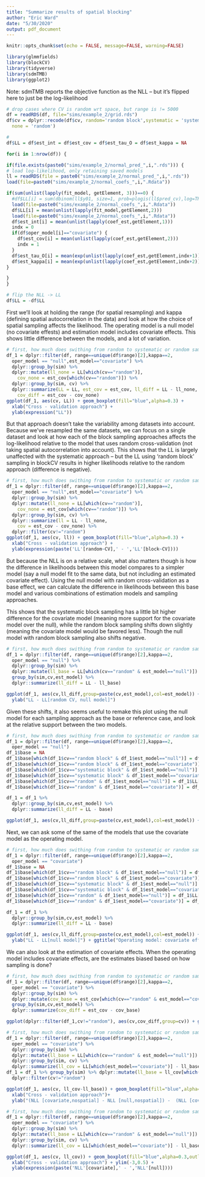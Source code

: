 ```yaml
---
title: "Summarize results of spatial blocking"
author: "Eric Ward"
date: "5/30/2020"
output: pdf_document
---
```


```r
knitr::opts_chunk$set(echo = FALSE, message=FALSE, warning=FALSE)
```

```r
library(glmmfields)
library(blockCV)
library(tidyverse)
library(sdmTMB)
library(ggplot2)
```

Note: sdmTMB reports the objective function as the NLL -- but it's flipped here to just be the log-likelihood

```r
# drop cases where CV is random wrt space, but range is != 5000
df = readRDS(df, file="sims/example_2/grid.rds")
df$cv = dplyr::recode(df$cv, random='random block',systematic = 'systematic block',
  none = 'random')

# 
df$LL = df$est_int = df$est_cov = df$est_tau_O = df$est_kappa = NA

for(i in 1:nrow(df)) {

if(file.exists(paste0("sims/example_2/normal_pred_",i,".rds"))) {
# load log-likelihood, only retaining saved models
ll = readRDS(file = paste0("sims/example_2/normal_pred_",i,".rds"))
load(file=paste0("sims/example_2/normal_coefs_",i,".Rdata"))

if(sum(unlist(lapply(fit_model, getElement, 3)))==0) {
  #df$LL[i] = sum(dbinom(ll$y01, size=1, prob=plogis(ll$pred_cv),log=TRUE))
  load(file=paste0("sims/example_2/normal_coefs_",i,".Rdata"))
  df$LL[i] = mean(unlist(lapply(fit_model,getElement,2)))
  load(file=paste0("sims/example_2/normal_coefs_",i,".Rdata"))
  df$est_int[i] = mean(unlist(lapply(coef_est,getElement,1)))
  indx = 0
  if(df$oper_model[i]=="covariate") {
    df$est_cov[i] = mean(unlist(lapply(coef_est,getElement,2)))
    indx = 1
  }
  df$est_tau_O[i] = mean(exp(unlist(lapply(coef_est,getElement,indx+1))))
  df$est_kappa[i] = mean(exp(unlist(lapply(coef_est,getElement,indx+2))))
}

}
}

# flip the NLL -> LL
df$LL = -df$LL
```

First we'll look at holding the range (for spatial resampling) and kappa (defining spatial autocorrelation in the data) and look at how the choice of spatial sampling affects the likelihood. The operating model is a null model (no covariate effests) and estimation model includes covariate effects. This shows little difference between the models, and a lot of variation.

```r
# first, how much does swithing from random to systematic or random sampling affect LL?
df_1 = dplyr::filter(df, range==unique(df$range)[2],kappa==2,
  oper_model == "null",est_model=="covariate") %>%
  dplyr::group_by(sim) %>% 
  dplyr::mutate(ll_none = LL[which(cv=="random")],
    cov_none = est_cov[which(cv=="random")]) %>% 
  dplyr::group_by(sim, cv) %>%
  dplyr::summarize(LL = LL, est_cov = est_cov, ll_diff = LL - ll_none,
    cov_diff = est_cov - cov_none)
ggplot(df_1, aes(cv, LL)) + geom_boxplot(fill="blue",alpha=0.3) + 
  xlab("Cross - validation approach") + 
  ylab(expression("LL"))
```

But that approach doesn't take the variability among datasets into account. Because we've resampled the same datasets, we can focus on a single dataset and look at how each of the block sampling approaches affects the log-likelihood relative to the model that uses random cross-validation (not taking spatial autocorrelation into account). This shows that the LL is largely unaffected with the systematic approach -- but the LL using 'random block' sampling in blockCV results in higher likelihoods relative to the random approach (difference is negative).

```r
# first, how much does swithing from random to systematic or random sampling affect LL?
df_1 = dplyr::filter(df, range==unique(df$range)[2],kappa==2,
  oper_model == "null",est_model=="covariate") %>%
  dplyr::group_by(sim) %>% 
  dplyr::mutate(ll_none = LL[which(cv=="random")],
    cov_none = est_cov[which(cv=="random")]) %>% 
  dplyr::group_by(sim, cv) %>%
  dplyr::summarize(ll = LL - ll_none,
    cov = est_cov - cov_none) %>% 
  dplyr::filter(cv!="random")
ggplot(df_1, aes(cv, ll)) + geom_boxplot(fill="blue",alpha=0.3) + 
  xlab("Cross - validation approach") + 
  ylab(expression(paste('LL'[random~CV],' - ','LL'[block~CV])))
```

But because the NLL is on a relative scale, what also matters though is how the difference in likelihoods between this model compares to a simpler model (say a null model fit to the same data, but not including an estimated covariate effect). Using the null model with random cross-validation as a base effect, we can calculate the difference in likelihoods between this base model and various combinations of estimation models and sampling approaches. 

This shows that the systematic block sampling has a little bit higher difference for the covariate model (meaning more support for the covariate model over the null), while the random block sampling shifts down slightly (meaning the covariate model would be favored less). Though the null model with random block sampling also shifts negative. 

```r
# first, how much does swithing from random to systematic or random sampling affect LL?
df_1 = dplyr::filter(df, range==unique(df$range)[2],kappa==2,
  oper_model == "null") %>%
  dplyr::group_by(sim) %>% 
  dplyr::mutate(ll_base = LL[which(cv=="random" & est_model=="null")]) %>% 
  group_by(sim,cv,est_model) %>% 
  dplyr::summarize(ll_diff = LL - ll_base)

ggplot(df_1, aes(cv,ll_diff,group=paste(cv,est_model),col=est_model)) + geom_boxplot(outlier.shape = NA) + 
  ylab("LL - LL[random CV, null model]")

```

Given these shifts, it also seems useful to remake this plot using the null model for each sampling approach as the base or reference case, and look at the relative support between the two models. 

```r
# first, how much does swithing from random to systematic or random sampling affect LL?
df_1 = dplyr::filter(df, range==unique(df$range)[2],kappa==2,
  oper_model == "null")
df_1$base = NA
df_1$base[which(df_1$cv=="random block" & df_1$est_model=="null")] = df_1$LL[which(df_1$cv=="random block" & df_1$est_model=="null")]
df_1$base[which(df_1$cv=="random block" & df_1$est_model=="covariate")] = df_1$LL[which(df_1$cv=="random block" & df_1$est_model=="null")]
df_1$base[which(df_1$cv=="systematic block" & df_1$est_model=="null")] = df_1$LL[which(df_1$cv=="systematic block" & df_1$est_model=="null")]
df_1$base[which(df_1$cv=="systematic block" & df_1$est_model=="covariate")] = df_1$LL[which(df_1$cv=="systematic block" & df_1$est_model=="null")]
df_1$base[which(df_1$cv=="random" & df_1$est_model=="null")] = df_1$LL[which(df_1$cv=="random" & df_1$est_model=="null")]
df_1$base[which(df_1$cv=="random" & df_1$est_model=="covariate")] = df_1$LL[which(df_1$cv=="random" & df_1$est_model=="null")]

df_1 = df_1 %>%
  dplyr::group_by(sim,cv,est_model) %>% 
  dplyr::summarize(ll_diff = LL - base)

ggplot(df_1, aes(cv,ll_diff,group=paste(cv,est_model),col=est_model)) + geom_boxplot(outlier.shape = NA) + ylab("LL - LL[null model]") + ggtitle("Operating model: null")
```

Next, we can ask some of the same of the models that use the covariate model as the operating model. 
```r
# first, how much does swithing from random to systematic or random sampling affect LL?
df_1 = dplyr::filter(df, range==unique(df$range)[2],kappa==2,
  oper_model == "covariate")
df_1$base = NA
df_1$base[which(df_1$cv=="random block" & df_1$est_model=="null")] = df_1$LL[which(df_1$cv=="random block" & df_1$est_model=="null")]
df_1$base[which(df_1$cv=="random block" & df_1$est_model=="covariate")] = df_1$LL[which(df_1$cv=="random block" & df_1$est_model=="null")]
df_1$base[which(df_1$cv=="systematic block" & df_1$est_model=="null")] = df_1$LL[which(df_1$cv=="systematic block" & df_1$est_model=="null")]
df_1$base[which(df_1$cv=="systematic block" & df_1$est_model=="covariate")] = df_1$LL[which(df_1$cv=="systematic block" & df_1$est_model=="null")]
df_1$base[which(df_1$cv=="random" & df_1$est_model=="null")] = df_1$LL[which(df_1$cv=="random" & df_1$est_model=="null")]
df_1$base[which(df_1$cv=="random" & df_1$est_model=="covariate")] = df_1$LL[which(df_1$cv=="random" & df_1$est_model=="null")]

df_1 = df_1 %>%
  dplyr::group_by(sim,cv,est_model) %>% 
  dplyr::summarize(ll_diff = LL - base)

ggplot(df_1, aes(cv,ll_diff,group=paste(cv,est_model),col=est_model)) + geom_boxplot(outlier.shape = NA) + 
  ylab("LL - LL[null model]") + ggtitle("Operating model: covariate effects")

```

We can also look at the estimation of covariate effects. When the operating model includes covariate effects, are the estimates biased based on how sampling is done? 

```r
# first, how much does swithing from random to systematic or random sampling affect LL?
df_1 = dplyr::filter(df, range==unique(df$range)[2],kappa==2,
  oper_model == "covariate") %>%
  dplyr::group_by(sim) %>% 
  dplyr::mutate(cov_base = est_cov[which(cv=="random" & est_model=="covariate")]) %>% 
  group_by(sim,cv,est_model) %>% 
  dplyr::summarize(cov_diff = est_cov - cov_base)

ggplot(dplyr::filter(df_1,cv!="random"), aes(cv,cov_diff,group=cv)) + geom_boxplot(outlier.shape = NA) + ylab("Cov - cov[random CV]")

```


```r
# first, how much does swithing from random to systematic or random sampling affect LL?
df_1 = dplyr::filter(df, range==unique(df$range)[2],kappa==2,
  oper_model == "covariate") %>%
  dplyr::group_by(sim) %>% 
  dplyr::mutate(ll_base = LL[which(cv=="random" & est_model=="null")]) %>% 
  dplyr::group_by(sim, cv) %>%
  dplyr::summarize(ll_cov = LL[which(est_model=="covariate")] - ll_base[which(est_model=="covariate")])
df_1 = df_1 %>% group_by(sim) %>% dplyr::mutate(ll_base = ll_cov[which(cv=="random")]) %>% 
  dplyr::filter(cv!="random")

ggplot(df_1, aes(cv, ll_cov-ll_base)) + geom_boxplot(fill="blue",alpha=0.3,outlier.shape=NA) + 
  xlab("Cross - validation approach")+ 
  ylab("(NLL [covariate,nospatial] - NLL [null,nospatial]) -  (NLL [covariate,spatial] - NLL [null,spatial])")
```

```r
# first, how much does swithing from random to systematic or random sampling affect LL?
df_1 = dplyr::filter(df, range==unique(df$range)[2],kappa==2,
  oper_model == "covariate") %>%
  dplyr::group_by(sim) %>% 
  dplyr::mutate(ll_base = LL[which(cv=="random" & est_model=="null")]) %>% 
  dplyr::group_by(sim, cv) %>%
  dplyr::summarize(ll_cov = LL[which(est_model=="covariate")] - ll_base[which(est_model=="covariate")])

ggplot(df_1, aes(cv, ll_cov)) + geom_boxplot(fill="blue",alpha=0.3,outlier.shape=NA) + 
  xlab("Cross - validation approach") + ylim(-3,0.5) + 
  ylab(expression(paste('NLL'[covariate],' - ','NLL'[null])))
```
